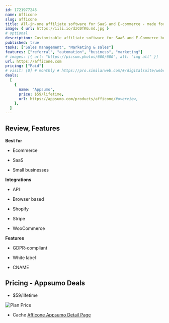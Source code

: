 ```yaml
---
id: 1721977245
name: Afficone
slug: afficone
title: All-in-one affiliate software for SaaS and E-commerce - made for Stripe, Shopify & WooCommerce
image: { url: https://iili.io/dzC0fKG.md.jpg }
# optional
description: Customizable affiliate software for SaaS and E-Commerce businesses. Launch and manage an affiliate program with no coding
published: true
tasks: ["Sales management", "Marketing & sales"]
features: ["referral", "automation", "business", "marketing"]
# images: [{ url: "https://picsum.photos/600/600", alt: "img alt" }]
url: https://afficone.com
pricing: ["Paid"]
# visit: [0] # monthly # https://pro.similarweb.com/#/digitalsuite/websiteanalysis/home
deals:
  [
    {
      name: "Appsumo",
      price: $59/lifetime,
      url: https://appsumo.com/products/afficone/#overview,
    },
  ]
---
```


## Review, Features

**Best for**

- Ecommerce

- SaaS

- Small businesses

**Integrations**

- API

- Browser based

- Shopify

- Stripe

- WooCommerce

**Features**

- GDPR-compliant

- White label

- CNAME

## Pricing - Appsumo Deals

- $59/lifetime

<Img src="https://iili.io/dzRHBj4.png" alt="Plan Price" />

- Cache [Afficone Appsumo Detail Page](https://iili.io/dzRH8Ft.png)
